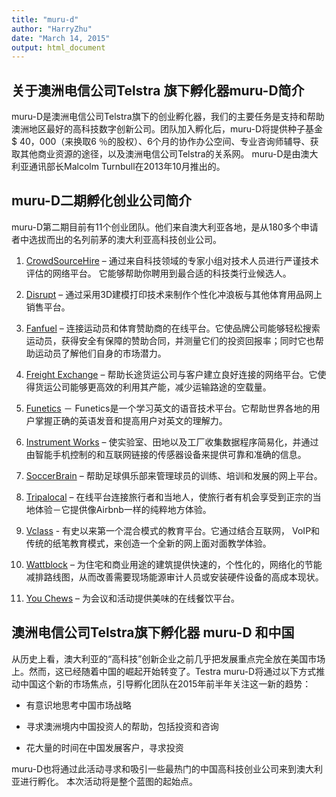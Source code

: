 ```yaml
---
title: "muru-d"
author: "HarryZhu"
date: "March 14, 2015"
output: html_document
---
```

## 关于澳洲电信公司Telstra 旗下孵化器muru-D简介


muru-D是澳洲电信公司Telstra旗下的创业孵化器，我们的主要任务是支持和帮助澳洲地区最好的高科技数字创新公司。团队加入孵化后，muru-D将提供种子基金$ 40，000（来换取6 ％的股权）、6个月的协作办公空间、专业咨询师辅导、获取其他商业资源的途径，以及澳洲电信公司Telstra的关系网。 muru-D是由澳大利亚通讯部长Malcolm Turnbull在2013年10月推出的。



## muru-D二期孵化创业公司简介

muru-D第二期目前有11个创业团队。他们来自澳大利亚各地，是从180多个申请者中选拔而出的名列前茅的澳大利亚高科技创业公司。

1. [CrowdSourceHire](http://www.crowdsourcehire.com/) – 通过来自科技领域的专家小组对技术人员进行严谨技术评估的网络平台。 它能够帮助你聘用到最合适的科技类行业候选人。

2. [Disrupt](http://www.disruptsurfing.com/) – 通过采用3D建模打印技术来制作个性化冲浪板与其他体育用品网上销售平台。
3. [Fanfuel](http://www.fanfuel.co/) – 连接运动员和体育赞助商的在线平台。它使品牌公司能够轻松搜索运动员，获得安全有保障的赞助合同，并测量它们的投资回报率；同时它也帮助运动员了解他们自身的市场潜力。
4. [Freight Exchange](http://www.freightexchange.com.au/) – 帮助长途货运公司与客户建立良好连接的网络平台。它使得货运公司能够更高效的利用其产能，减少运输路途的空载量。
5. [Funetics](http://www.learningfunetics.com/) － Funetics是一个学习英文的语音技术平台。它帮助世界各地的用户掌握正确的英语发音和提高用户对英文的理解力。
6. [Instrument Works](http://www.instrument-works.com/) – 使实验室、田地以及工厂收集数据程序简易化，并通过由智能手机控制的和互联网链接的传感器设备来提供可靠和准确的信息。
7. [SoccerBrain](http://soccerbra.in/) – 帮助足球俱乐部来管理球员的训练、培训和发展的网上平台。
8. [Tripalocal](http://www.tripalocal.com/) – 在线平台连接旅行者和当地人，使旅行者有机会享受到正宗的当地体验－它提供像Airbnb一样的纯粹地方体验。
9. [Vclass](http://www.vclass.com.au/) - 有史以来第一个混合模式的教育平台。它通过结合互联网， VoIP和传统的纸笔教育模式，来创造一个全新的网上面对面教学体验。
10. [Wattblock](http://www.wattblock.com.au/) – 为住宅和商业用途的建筑提供快速的，个性化的，网络化的节能减排路线图，从而改善需要现场能源审计人员或安装硬件设备的高成本现状。
11. [You Chews](http://www.youchews.com/) – 为会议和活动提供美味的在线餐饮平台。

## 澳洲电信公司Telstra旗下孵化器 muru-D 和中国

从历史上看，澳大利亚的“高科技”创新企业之前几乎把发展重点完全放在美国市场上。然而，这已经随着中国的崛起开始转变了。Testra muru-D将通过以下方式推动中国这个新的市场焦点，引导孵化团队在2015年前半年关注这一新的趋势：

* 有意识地思考中国市场战略

* 寻求澳洲境内中国投资人的帮助，包括投资和咨询

* 花大量的时间在中国发展客户，寻求投资

muru-D也将通过此活动寻求和吸引一些最热门的中国高科技创业公司来到澳大利亚进行孵化。 本次活动将是整个蓝图的起始点。

